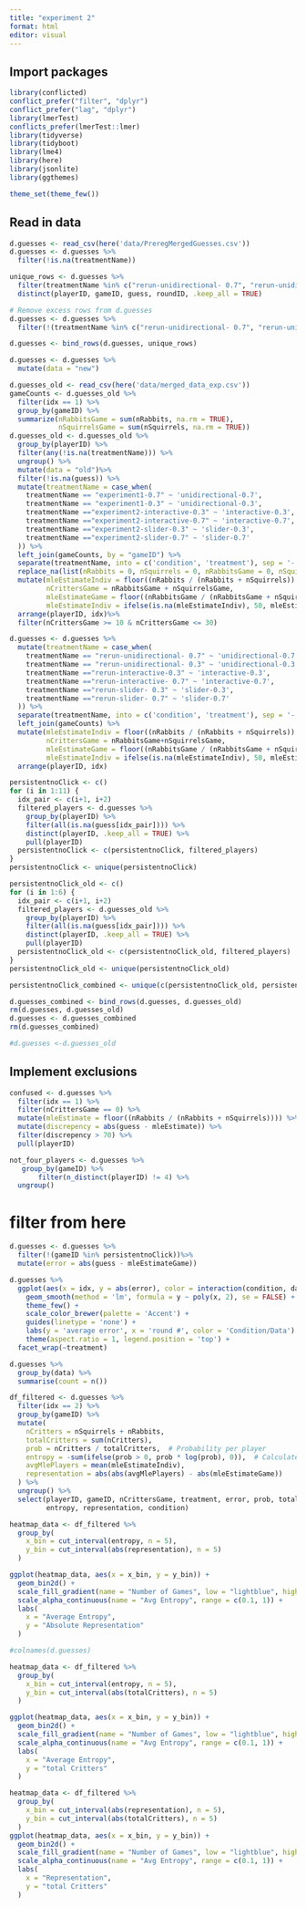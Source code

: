 ```yaml
---
title: "experiment 2"
format: html
editor: visual
---
```


## Import packages

```r
library(conflicted)  
conflict_prefer("filter", "dplyr")
conflict_prefer("lag", "dplyr")
library(lmerTest)
conflicts_prefer(lmerTest::lmer)
library(tidyverse)
library(tidyboot)
library(lme4)
library(here)
library(jsonlite)
library(ggthemes)

theme_set(theme_few())
```

## Read in data

```r
d.guesses <- read_csv(here('data/PreregMergedGuesses.csv'))
d.guesses <- d.guesses %>%
  filter(!is.na(treatmentName))

unique_rows <- d.guesses %>%
  filter(treatmentName %in% c("rerun-unidirectional- 0.7", "rerun-unidirectional- 0.3")) %>%
  distinct(playerID, gameID, guess, roundID, .keep_all = TRUE)

# Remove excess rows from d.guesses
d.guesses <- d.guesses %>%
  filter(!(treatmentName %in% c("rerun-unidirectional- 0.7", "rerun-unidirectional- 0.3")))

d.guesses <- bind_rows(d.guesses, unique_rows)  

d.guesses <- d.guesses %>%
  mutate(data = "new")

d.guesses_old <- read_csv(here('data/merged_data_exp.csv'))
gameCounts <- d.guesses_old %>%
  filter(idx == 1) %>%
  group_by(gameID) %>%
  summarize(nRabbitsGame = sum(nRabbits, na.rm = TRUE),
            nSquirrelsGame = sum(nSquirrels, na.rm = TRUE)) 
d.guesses_old <- d.guesses_old %>%
  group_by(playerID) %>%
  filter(any(!is.na(treatmentName))) %>%
  ungroup() %>%
  mutate(data = "old")%>%
  filter(!is.na(guess)) %>%
  mutate(treatmentName = case_when(
    treatmentName == "experiment1-0.7" ~ 'unidirectional-0.7',
    treatmentName == "experiment1-0.3" ~ 'unidirectional-0.3',
    treatmentName =="experiment2-interactive-0.3" ~ 'interactive-0.3',
    treatmentName =="experiment2-interactive-0.7" ~ 'interactive-0.7',
    treatmentName =="experiment2-slider-0.3" ~ 'slider-0.3',
    treatmentName =="experiment2-slider-0.7" ~ 'slider-0.7'
  )) %>%
  left_join(gameCounts, by = "gameID") %>%
  separate(treatmentName, into = c('condition', 'treatment'), sep = '-') %>%
  replace_na(list(nRabbits = 0, nSquirrels = 0, nRabbitsGame = 0, nSquirrelsGame = 0)) %>%
  mutate(mleEstimateIndiv = floor((nRabbits / (nRabbits + nSquirrels)) * 100), 
         nCrittersGame = nRabbitsGame + nSquirrelsGame,
         mleEstimateGame = floor((nRabbitsGame / (nRabbitsGame + nSquirrelsGame)) * 100),
         mleEstimateIndiv = ifelse(is.na(mleEstimateIndiv), 50, mleEstimateIndiv)) %>%
  arrange(playerID, idx)%>%
  filter(nCrittersGame >= 10 & nCrittersGame <= 30)

d.guesses <- d.guesses %>%
  mutate(treatmentName = case_when(
    treatmentName == "rerun-unidirectional- 0.7" ~ 'unidirectional-0.7',
    treatmentName == "rerun-unidirectional- 0.3" ~ 'unidirectional-0.3',
    treatmentName =="rerun-interactive-0.3" ~ 'interactive-0.3',
    treatmentName =="rerun-interactive- 0.7" ~ 'interactive-0.7',
    treatmentName =="rerun-slider- 0.3" ~ 'slider-0.3',
    treatmentName =="rerun-slider- 0.7" ~ 'slider-0.7'
  )) %>%
  separate(treatmentName, into = c('condition', 'treatment'), sep = '-') %>%
  left_join(gameCounts) %>%
  mutate(mleEstimateIndiv = floor((nRabbits / (nRabbits + nSquirrels)) * 100), 
         nCrittersGame = nRabbitsGame+nSquirrelsGame,
         mleEstimateGame = floor((nRabbitsGame / (nRabbitsGame + nSquirrelsGame)) * 100),
         mleEstimateIndiv = ifelse(is.na(mleEstimateIndiv), 50, mleEstimateIndiv))  %>%
  arrange(playerID, idx)

persistentnoClick <- c()  
for (i in 1:11) {
  idx_pair <- c(i+1, i+2)
  filtered_players <- d.guesses %>%
    group_by(playerID) %>%
    filter(all(is.na(guess[idx_pair]))) %>%
    distinct(playerID, .keep_all = TRUE) %>%
    pull(playerID)
  persistentnoClick <- c(persistentnoClick, filtered_players)
}
persistentnoClick <- unique(persistentnoClick)

persistentnoClick_old <- c()  
for (i in 1:6) {
  idx_pair <- c(i+1, i+2)
  filtered_players <- d.guesses_old %>%
    group_by(playerID) %>%
    filter(all(is.na(guess[idx_pair]))) %>%
    distinct(playerID, .keep_all = TRUE) %>%
    pull(playerID)
  persistentnoClick_old <- c(persistentnoClick_old, filtered_players)
}
persistentnoClick_old <- unique(persistentnoClick_old)

persistentnoClick_combined <- unique(c(persistentnoClick_old, persistentnoClick))

d.guesses_combined <- bind_rows(d.guesses, d.guesses_old)
rm(d.guesses, d.guesses_old)
d.guesses <- d.guesses_combined
rm(d.guesses_combined)

#d.guesses <-d.guesses_old
```

## Implement exclusions

```r
confused <- d.guesses %>%
  filter(idx == 1) %>%
  filter(nCrittersGame == 0) %>%
  mutate(mleEstimate = floor((nRabbits / (nRabbits + nSquirrels)))) %>%
  mutate(discrepency = abs(guess - mleEstimate)) %>% 
  filter(discrepency > 70) %>% 
  pull(playerID)

not_four_players <- d.guesses %>%
   group_by(gameID) %>%
       filter(n_distinct(playerID) != 4) %>%
  ungroup()


```

# filter from here

```r
d.guesses <- d.guesses %>% 
  filter(!(gameID %in% persistentnoClick))%>%
  mutate(error = abs(guess - mleEstimateGame))
```

```r
d.guesses %>%
  ggplot(aes(x = idx, y = abs(error), color = interaction(condition, data), linetype = condition == 'interactive')) +
    geom_smooth(method = 'lm', formula = y ~ poly(x, 2), se = FALSE) +
    theme_few() +
    scale_color_brewer(palette = 'Accent') +
    guides(linetype = 'none') +
    labs(y = 'average error', x = 'round #', color = 'Condition/Data') +
    theme(aspect.ratio = 1, legend.position = 'top') +
  facet_wrap(~treatment)

d.guesses %>%
  group_by(data) %>%
  summarise(count = n())

```

```r
df_filtered <- d.guesses %>%
  filter(idx == 2) %>%
  group_by(gameID) %>%
  mutate(
    nCritters = nSquirrels + nRabbits,
    totalCritters = sum(nCritters),
    prob = nCritters / totalCritters,  # Probability per player
    entropy = -sum(ifelse(prob > 0, prob * log(prob), 0)),  # Calculate entropy across group
    avgMlePlayers = mean(mleEstimateIndiv),
    representation = abs(abs(avgMlePlayers) - abs(mleEstimateGame))
  ) %>%
  ungroup() %>%
  select(playerID, gameID, nCrittersGame, treatment, error, prob, totalCritters,
         entropy, representation, condition)


```

```r
heatmap_data <- df_filtered %>%
  group_by(
    x_bin = cut_interval(entropy, n = 5),
    y_bin = cut_interval(abs(representation), n = 5)
  )

ggplot(heatmap_data, aes(x = x_bin, y = y_bin)) +
  geom_bin2d() +
  scale_fill_gradient(name = "Number of Games", low = "lightblue", high = "darkblue") +
  scale_alpha_continuous(name = "Avg Entropy", range = c(0.1, 1)) +
  labs(
    x = "Average Entropy",
    y = "Absolute Representation"
  ) 

```

```r
#colnames(d.guesses)

heatmap_data <- df_filtered %>%
  group_by(
    x_bin = cut_interval(entropy, n = 5),
    y_bin = cut_interval(abs(totalCritters), n = 5)
  )

ggplot(heatmap_data, aes(x = x_bin, y = y_bin)) +
  geom_bin2d() +
  scale_fill_gradient(name = "Number of Games", low = "lightblue", high = "darkblue") +
  scale_alpha_continuous(name = "Avg Entropy", range = c(0.1, 1)) +
  labs(
    x = "Average Entropy",
    y = "total Critters"
  ) 
```

```r
heatmap_data <- df_filtered %>%
  group_by(
    x_bin = cut_interval(abs(representation), n = 5),
    y_bin = cut_interval(abs(totalCritters), n = 5)
  )
ggplot(heatmap_data, aes(x = x_bin, y = y_bin)) +
  geom_bin2d() +
  scale_fill_gradient(name = "Number of Games", low = "lightblue", high = "darkblue") +
  scale_alpha_continuous(name = "Avg Entropy", range = c(0.1, 1)) +
  labs(
    x = "Representation",
    y = "total Critters"
  ) 

```
